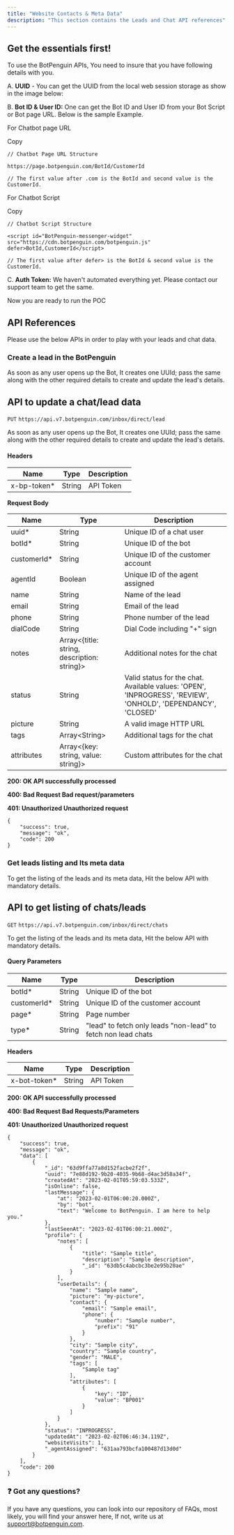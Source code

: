 ```yaml
---
title: "Website Contacts & Meta Data"
description: "This section contains the Leads and Chat API references"
---
```


## **Get the essentials first!**

To use the BotPenguin APIs, You need to insure that you have following details with you.

A. **UUID** - You can get the UUID from the local web session storage as show in the image below:

B. **Bot ID & User ID:** One can get the Bot ID and User ID from your Bot Script or Bot page URL. Below is the sample Example.

For Chatbot page URL

Copy

```
// Chatbot Page URL Structure

https://page.botpenguin.com/BotId/CustomerId

// The first value after .com is the BotId and second value is the CustomerId.
```

For Chatbot Script

Copy

```
// Chatbot Script Structure

<script id="BotPenguin-messenger-widget" src="https://cdn.botpenguin.com/botpenguin.js" defer>BotId,CustomerId</script>

// The first value after defer> is the BotId & second value is the CustomerId.
```

C. **Auth Token:** We haven't automated everything yet. Please contact our support team to get the same.

Now you are ready to run the POC

## **API References**

Please use the below APIs in order to play with your leads and chat data.

### **Create a lead in the BotPenguin**

As soon as any user opens up the Bot, It creates one UUId; pass the same along with the other required details to create and update the lead's details.

## **API to update a chat/lead data**

`PUT` `https://api.v7.botpenguin.com/inbox/direct/lead`

As soon as any user opens up the Bot, It creates one UUId; pass the same along with the other required details to create and update the lead's details.

#### **Headers**

| **Name**     | **Type** | **Description** |
| ------------ | -------- | --------------- |
| x-bp-token* | String   | API Token       |

**Request Body**

| **Name**     | **Type**                                      | **Description**                                                                                               |
| ------------ | --------------------------------------------- | ------------------------------------------------------------------------------------------------------------- |
| uuid*       | String                                        | Unique ID of a chat user                                                                                      |
| botId*      | String                                        | Unique ID of the bot                                                                                          |
| customerId* | String                                        | Unique ID of the customer account                                                                             |
| agentId      | Boolean                                       | Unique ID of the agent assigned                                                                         |
| name         | String                                        | Name of the lead                                                                                              |
| email        | String                                        | Email of the lead                                                                                             |
| phone        | String                                        | Phone number of the lead                                                                                      |
| dialCode     | String                                        | Dial Code including "+" sign                                                                                 |
| notes        | Array\<{title: string, description: string}\> | Additional notes for the chat                                                                                 |
| status       | String                                        | Valid status for the chat. Available values: 'OPEN', 'INPROGRESS', 'REVIEW', 'ONHOLD', 'DEPENDANCY', 'CLOSED' |
| picture      | String                                        | A valid image HTTP URL                                                                                        |
| tags         | Array\<String\>                               | Additional tags for the chat                                                                                  |
| attributes   | Array\<{key: string, value: string}\>         | Custom attributes for the chat                                                                          |

**200: OK API successfully processed**

**400: Bad Request Bad request/parameters**

**401: Unauthorized Unauthorized request**

```
{
    "success": true,
    "message": "ok",
    "code": 200
}
```

### **Get leads listing and Its meta data**

To get the listing of the leads and its meta data, Hit the below API with mandatory details.

## **API to get listing of chats/leads**

`GET` `https://api.v7.botpenguin.com/inbox/direct/chats`

To get the listing of the leads and its meta data, Hit the below API with mandatory details.

#### **Query Parameters**

| **Name**     | **Type**     | **Description**                                                |
| ------------ | ------------ | -------------------------------------------------------------- |
| botId*      | String | Unique ID of the bot                                           |
| customerId* | String | Unique ID of the customer account                              |
| page*       | String | Page number                                                    |
| type*       | String | "lead" to fetch only leads  "non-lead" to fetch non lead chats |

**Headers**

| **Name**      | **Type** | **Description** |
| ------------- | -------------- | --------------- |
| x-bot-token* | String   | API Token       |

**200: OK API successfully processed**

**400: Bad Request Bad Requests/Parameters**

**401: Unauthorized Unauthorized request**

```
{
    "success": true,
    "message": "ok",
    "data": [
        {
            "_id": "63d9ffa77a8d152facbe2f2f",
            "uuid": "7e88d192-9b20-4035-9b68-d4ac3d58a34f",
            "createdAt": "2023-02-01T05:59:03.533Z",
            "isOnline": false,
            "lastMessage": {
                "at": "2023-02-01T06:00:20.000Z",
                "by": "bot",
                "text": "Welcome to BotPenguin. I am here to help you."
            },
            "lastSeenAt": "2023-02-01T06:00:21.000Z",
            "profile": {
                "notes": [
                    {
                        "title": "Sample title",
                        "description": "Sample description",
                        "_id": "63db5c4abcbc3be2e95b20ae"
                    }
                ],
                "userDetails": {
                    "name": "Sample name",
                    "picture": "my-picture",
                    "contact": {
                        "email": "Sample email",
                        "phone": {
                            "number": "Sample number",
                            "prefix": "91"
                        }
                    },
                    "city": "Sample city",
                    "country": "Sample country",
                    "gender": "MALE",
                    "tags": [
                        "Sample tag"
                    ],
                    "attributes": [
                        {
                            "key": "ID",
                            "value": "BP001"
                        }
                    ]
                }
            },
            "status": "INPROGRESS",
            "updatedAt": "2023-02-02T06:46:34.119Z",
            "websiteVisits": 1,
            "_agentAssigned": "631aa793bcfa100487d13d0d"
        }
    ],
    "code": 200
}
```

### **❓ Got any questions?**

If you have any questions, you can look into our repository of FAQs, most likely, you will find your answer here, If not, write us at [support@botpenguin.com](mailto:support@botpenguin.com).